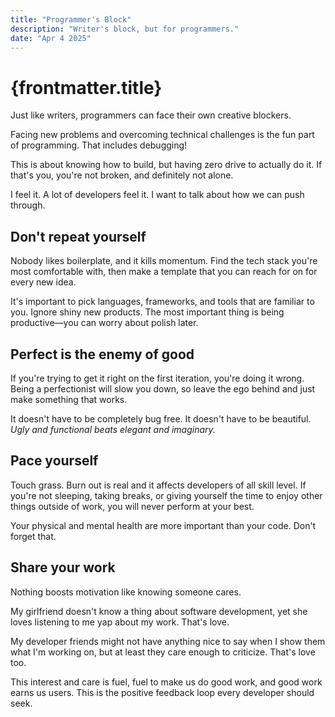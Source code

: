 ```yaml
---
title: "Programmer's Block"
description: "Writer's block, but for programmers."
date: "Apr 4 2025"
---
```


# {frontmatter.title}

Just like writers, programmers can face their own creative blockers.

Facing new problems and overcoming technical challenges is the fun part of programming. That includes debugging!

This is about knowing how to build, but having zero drive to actually do it. If that's you, you're not broken, and definitely not alone.

I feel it. A lot of developers feel it. I want to talk about how we can push through.

## Don't repeat yourself

Nobody likes boilerplate, and it kills momentum. Find the tech stack you're most comfortable with, then make a template that you can reach for on for every new idea.

It's important to pick languages, frameworks, and tools that are familiar to you. Ignore shiny new products. The most important thing is being productive—you can worry about polish later.

## Perfect is the enemy of good

If you're trying to get it right on the first iteration, you're doing it wrong. Being a perfectionist will slow you down, so leave the ego behind and just make something that works.

It doesn't have to be completely bug free. It doesn't have to be beautiful. *Ugly and functional beats elegant and imaginary.*

## Pace yourself

Touch grass. Burn out is real and it affects developers of all skill level. If you're not sleeping, taking breaks, or giving yourself the time to enjoy other things outside of work, you will never perform at your best.

Your physical and mental health are more important than your code. Don't forget that.

## Share your work

Nothing boosts motivation like knowing someone cares.

My girlfriend doesn't know a thing about software development, yet she loves listening to me yap about my work. That's love.

My developer friends might not have anything nice to say when I show them what I'm working on, but at least they care enough to criticize. That's love too.

This interest and care is fuel, fuel to make us do good work, and good work earns us users. This is the positive feedback loop every developer should seek.
